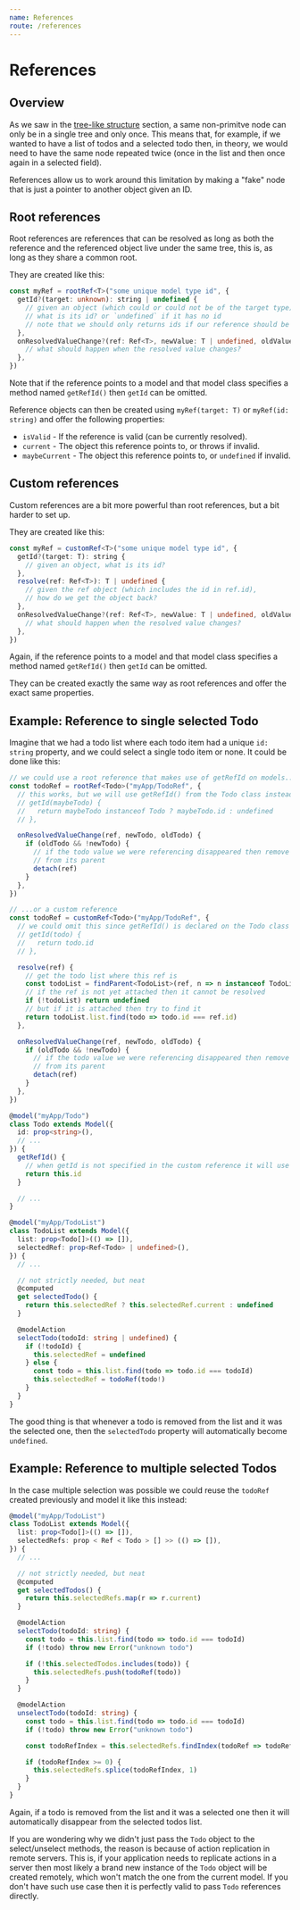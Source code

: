 ```yaml
---
name: References
route: /references
---
```


# References

## Overview

As we saw in the [tree-like structure](./treeLikeStructure) section, a same non-primitve node can only be in a single tree and only once.
This means that, for example, if we wanted to have a list of todos and a selected todo then, in theory, we would need to have the same node repeated twice (once in the list and then once again in a selected field).

References allow us to work around this limitation by making a "fake" node that is just a pointer to another object given an ID.

## Root references

Root references are references that can be resolved as long as both the reference and the referenced object live under the same tree, this is, as long as they share a common root.

They are created like this:

```ts
const myRef = rootRef<T>("some unique model type id", {
  getId?(target: unknown): string | undefined {
    // given an object (which could or could not be of the target type)
    // what is its id? or `undefined` if it has no id
    // note that we should only returns ids if our reference should be able to reference them
  },
  onResolvedValueChange?(ref: Ref<T>, newValue: T | undefined, oldValue: T | undefined) {
    // what should happen when the resolved value changes?
  },
})
```

Note that if the reference points to a model and that model class specifies a method named `getRefId()` then `getId` can be omitted.

Reference objects can then be created using `myRef(target: T)` or `myRef(id: string)` and offer the following properties:

- `isValid` - If the reference is valid (can be currently resolved).
- `current` - The object this reference points to, or throws if invalid.
- `maybeCurrent` - The object this reference points to, or `undefined` if invalid.

## Custom references

Custom references are a bit more powerful than root references, but a bit harder to set up.

They are created like this:

```ts
const myRef = customRef<T>("some unique model type id", {
  getId?(target: T): string {
    // given an object, what is its id?
  },
  resolve(ref: Ref<T>): T | undefined {
    // given the ref object (which includes the id in ref.id),
    // how do we get the object back?
  },
  onResolvedValueChange?(ref: Ref<T>, newValue: T | undefined, oldValue: T | undefined) {
    // what should happen when the resolved value changes?
  },
})
```

Again, if the reference points to a model and that model class specifies a method named `getRefId()` then `getId` can be omitted.

They can be created exactly the same way as root references and offer the exact same properties.

## Example: Reference to single selected Todo

Imagine that we had a todo list where each todo item had a unique `id: string` property, and we could select a single todo item or none.
It could be done like this:

```ts
// we could use a root reference that makes use of getRefId on models...
const todoRef = rootRef<Todo>("myApp/TodoRef", {
  // this works, but we will use getRefId() from the Todo class instead
  // getId(maybeTodo) {
  //   return maybeTodo instanceof Todo ? maybeTodo.id : undefined
  // },

  onResolvedValueChange(ref, newTodo, oldTodo) {
    if (oldTodo && !newTodo) {
      // if the todo value we were referencing disappeared then remove the reference
      // from its parent
      detach(ref)
    }
  },
})

// ...or a custom reference
const todoRef = customRef<Todo>("myApp/TodoRef", {
  // we could omit this since getRefId() is declared on the Todo class
  // getId(todo) {
  //   return todo.id
  // },

  resolve(ref) {
    // get the todo list where this ref is
    const todoList = findParent<TodoList>(ref, n => n instanceof TodoList)
    // if the ref is not yet attached then it cannot be resolved
    if (!todoList) return undefined
    // but if it is attached then try to find it
    return todoList.list.find(todo => todo.id === ref.id)
  },

  onResolvedValueChange(ref, newTodo, oldTodo) {
    if (oldTodo && !newTodo) {
      // if the todo value we were referencing disappeared then remove the reference
      // from its parent
      detach(ref)
    }
  },
})

@model("myApp/Todo")
class Todo extends Model({
  id: prop<string>(),
  // ...
}) {
  getRefId() {
    // when getId is not specified in the custom reference it will use this as id
    return this.id
  }

  // ...
}

@model("myApp/TodoList")
class TodoList extends Model({
  list: prop<Todo[]>(() => []),
  selectedRef: prop<Ref<Todo> | undefined>(),
}) {
  // ...

  // not strictly needed, but neat
  @computed
  get selectedTodo() {
    return this.selectedRef ? this.selectedRef.current : undefined
  }

  @modelAction
  selectTodo(todoId: string | undefined) {
    if (!todoId) {
      this.selectedRef = undefined
    } else {
      const todo = this.list.find(todo => todo.id === todoId)
      this.selectedRef = todoRef(todo!)
    }
  }
}
```

The good thing is that whenever a todo is removed from the list and it was the selected one, then the `selectedTodo` property will automatically become `undefined`.

## Example: Reference to multiple selected Todos

In the case multiple selection was possible we could reuse the `todoRef` created previously and model it like this instead:

```ts
@model("myApp/TodoList")
class TodoList extends Model({
  list: prop<Todo[]>(() => []),
  selectedRefs: prop < Ref < Todo > [] >> (() => []),
}) {
  // ...

  // not strictly needed, but neat
  @computed
  get selectedTodos() {
    return this.selectedRefs.map(r => r.current)
  }

  @modelAction
  selectTodo(todoId: string) {
    const todo = this.list.find(todo => todo.id === todoId)
    if (!todo) throw new Error("unknown todo")

    if (!this.selectedTodos.includes(todo)) {
      this.selectedRefs.push(todoRef(todo))
    }
  }

  @modelAction
  unselectTodo(todoId: string) {
    const todo = this.list.find(todo => todo.id === todoId)
    if (!todo) throw new Error("unknown todo")

    const todoRefIndex = this.selectedRefs.findIndex(todoRef => todoRef.maybeCurrent === todo)

    if (todoRefIndex >= 0) {
      this.selectedRefs.splice(todoRefIndex, 1)
    }
  }
}
```

Again, if a todo is removed from the list and it was a selected one then it will automatically disappear from the selected todos list.

If you are wondering why we didn't just pass the `Todo` object to the select/unselect methods, the reason is because of action replication in remote servers. This is, if your application needs to replicate actions in a server then most likely a brand new instance of the `Todo` object will be created remotely, which won't match the one from the current model. If you don't have such use case then it is perfectly valid to pass `Todo` references directly.
